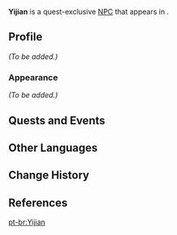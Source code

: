 {{Meta
<!-- REMOVE THIS TEMPLATE AFTER ADDING MISSING INFO -->
|missing_NPC_profile  = yes
}}
{{Character Infobox
|type             = Quest NPC
|image            = NPC Yijian.png
|region           = Liyue
|location         = Liyue
|affiliation      = Millelith
|title            = Millelith Unit Leader
|voiceEN          = [[imdb:nm11170792|Patrick Mealey]]<ref name="Patrick Mealey-A">Archived, Patrick Mealey: [https://web.archive.org/web/20211208214301/https://www.patrickmealeyvo.com/ EN VA's Website]</ref>
}}
'''Yijian''' is a quest-exclusive [[NPC]] that appears in {{Quest|Beneath the Surface}}.

==Profile==
<!-- detailed story/lore information goes here -->
''(To be added.)''

===Appearance===
''(To be added.)''

==Quests and Events==
{{Quests and Events}}

==Other Languages==
{{Other Languages
|default_hidden = 1
|en      = Yijian
|zhs     = 义坚
|zhs_rm  = Yìjiān
|zht     = 義堅
|zht_rm  = Yìjiān
|ja      = 義堅
|ja_rm   = Giken{{Assumed}}
|ko      = 견의
|ko_rm   = Gyeon-ui
|es      = Yijian
|fr      = Yijian
|ru      = И Цзянь
|th      = Yijian
|vi      = Yijian
|de      = Yijian
|id      = Yijian
|pt      = Yijian
|tr      = Yijian
|it      = Yijian
}}

==Change History==
{{Change History|2.3}}

==References==
{{Reflist}}

[[pt-br:Yijian]]